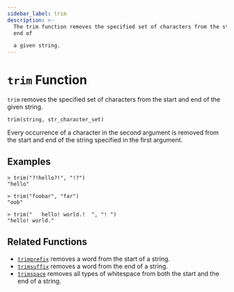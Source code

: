 ```yaml
---
sidebar_label: trim
description: >-
  The trim function removes the specified set of characters from the start and
  end of

  a given string.
---
```


# `trim` Function

`trim` removes the specified set of characters from the start and end of the given
string.

```hcl
trim(string, str_character_set)
```

Every occurrence of a character in the second argument is removed from the start
and end of the string specified in the first argument.

## Examples

```
> trim("?!hello?!", "!?")
"hello"

> trim("foobar", "far")
"oob"

> trim("   hello! world.!  ", "! ")
"hello! world."
```

## Related Functions

* [`trimprefix`](../../language/functions/trimprefix.mdx) removes a word from the start of a string.
* [`trimsuffix`](../../language/functions/trimsuffix.mdx) removes a word from the end of a string.
* [`trimspace`](../../language/functions/trimspace.mdx) removes all types of whitespace from
  both the start and the end of a string.
